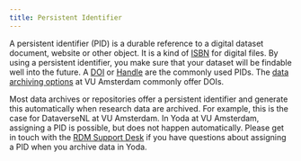 ```yaml
---
title: Persistent Identifier
---
```


A persistent identifier (PID) is a durable reference to a digital dataset document, website or other object. It is a kind of [ISBN](https://www.isbn.org/about_isbn_standard) for digital files. By using a persistent identifier, you make sure that your dataset will be findable well into the future. A [DOI](https://en.wikipedia.org/wiki/Digital_object_identifier) or [Handle](https://en.wikipedia.org/wiki/Handle_(computing)) are the commonly used PIDs. The [data archiving options](../topics/selecting-data.qmd) at VU Amsterdam commonly offer DOIs.

Most data archives or repositories offer a persistent identifier and generate this automatically when research data are archived. For example, this is the case for DataverseNL at VU Amsterdam. In Yoda at VU Amsterdam, assigning a PID is possible, but does not happen automatically. Please get in touch with the [RDM Support Desk](mailto:rdm@vu.nl) if you have questions about assigning a PID when you archive data in Yoda.
